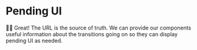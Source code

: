 # Pending UI

👨‍💼 Great! The URL is the source of truth. We can provide our components useful
information about the transitions going on so they can display pending UI as
needed.

